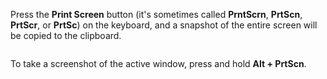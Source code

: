 Press the **Print Screen** button (it's sometimes called **PrntScrn**, **PrtScn**, **PrtScr**, or **PrtSc**) on the keyboard, and a snapshot of the entire screen will be copied to the clipboard.

<Image withBackground imageId="1682078380289" alt="" />

To take a screenshot of the active window, press and hold **Alt + PrtScn**.